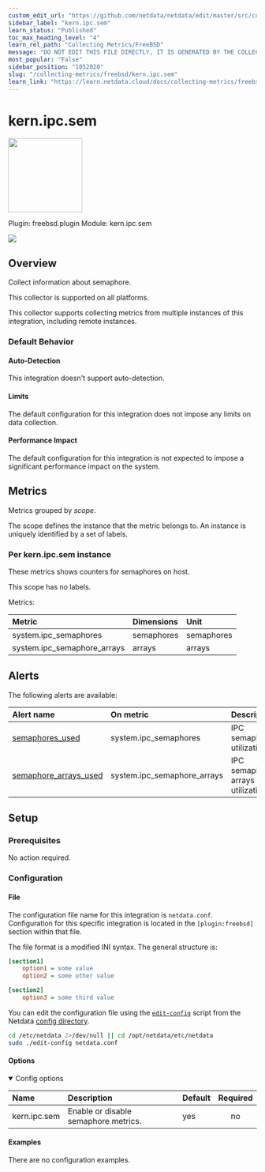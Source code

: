 ```yaml
---
custom_edit_url: "https://github.com/netdata/netdata/edit/master/src/collectors/freebsd.plugin/metadata.yaml"
sidebar_label: "kern.ipc.sem"
learn_status: "Published"
toc_max_heading_level: "4"
learn_rel_path: "Collecting Metrics/FreeBSD"
message: "DO NOT EDIT THIS FILE DIRECTLY, IT IS GENERATED BY THE COLLECTOR'S metadata.yaml FILE"
most_popular: "False"
sidebar_position: "1052020"
slug: "/collecting-metrics/freebsd/kern.ipc.sem"
learn_link: "https://learn.netdata.cloud/docs/collecting-metrics/freebsd/kern.ipc.sem"
---
```



# kern.ipc.sem


<img src="https://netdata.cloud/img/freebsd.svg" width="150"/>


Plugin: freebsd.plugin
Module: kern.ipc.sem

<img src="https://img.shields.io/badge/maintained%20by-Netdata-%2300ab44" />

## Overview

Collect information about semaphore.



This collector is supported on all platforms.

This collector supports collecting metrics from multiple instances of this integration, including remote instances.


### Default Behavior

#### Auto-Detection

This integration doesn't support auto-detection.

#### Limits

The default configuration for this integration does not impose any limits on data collection.

#### Performance Impact

The default configuration for this integration is not expected to impose a significant performance impact on the system.


## Metrics

Metrics grouped by *scope*.

The scope defines the instance that the metric belongs to. An instance is uniquely identified by a set of labels.



### Per kern.ipc.sem instance

These metrics shows counters for semaphores on host.

This scope has no labels.

Metrics:

| Metric | Dimensions | Unit |
|:------|:----------|:----|
| system.ipc_semaphores | semaphores | semaphores |
| system.ipc_semaphore_arrays | arrays | arrays |



## Alerts


The following alerts are available:

| Alert name  | On metric | Description |
|:------------|:----------|:------------|
| [ semaphores_used ](https://github.com/netdata/netdata/blob/master/src/health/health.d/ipc.conf) | system.ipc_semaphores | IPC semaphore utilization |
| [ semaphore_arrays_used ](https://github.com/netdata/netdata/blob/master/src/health/health.d/ipc.conf) | system.ipc_semaphore_arrays | IPC semaphore arrays utilization |


## Setup

### Prerequisites

No action required.

### Configuration

#### File

The configuration file name for this integration is `netdata.conf`.
Configuration for this specific integration is located in the `[plugin:freebsd]` section within that file.

The file format is a modified INI syntax. The general structure is:

```ini
[section1]
    option1 = some value
    option2 = some other value

[section2]
    option3 = some third value
```
You can edit the configuration file using the [`edit-config`](/docs/netdata-agent/configuration#edit-a-configuration-file-using-edit-config) script from the
Netdata [config directory](/docs/netdata-agent/configuration#the-netdata-config-directory).

```bash
cd /etc/netdata 2>/dev/null || cd /opt/netdata/etc/netdata
sudo ./edit-config netdata.conf
```
#### Options



<details open><summary>Config options</summary>

| Name | Description | Default | Required |
|:----|:-----------|:-------|:--------:|
| kern.ipc.sem | Enable or disable semaphore metrics. | yes | no |

</details>

#### Examples
There are no configuration examples.


